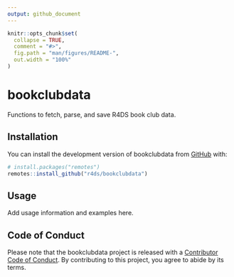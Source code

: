 ```yaml
---
output: github_document
---
```


<!-- README.md is generated from README.Rmd. Please edit that file -->

```r
knitr::opts_chunk$set(
  collapse = TRUE,
  comment = "#>",
  fig.path = "man/figures/README-",
  out.width = "100%"
)
```

# bookclubdata

<!-- badges: start -->
<!-- badges: end -->

Functions to fetch, parse, and save R4DS book club data.

## Installation

You can install the development version of bookclubdata from [GitHub](https://github.com/) with:

``` r
# install.packages("remotes")
remotes::install_github("r4ds/bookclubdata")
```

## Usage

Add usage information and examples here.

## Code of Conduct

Please note that the bookclubdata project is released with a [Contributor Code of Conduct](https://r4ds.github.io/bookclubdata/CODE_OF_CONDUCT.html). By contributing to this project, you agree to abide by its terms.

